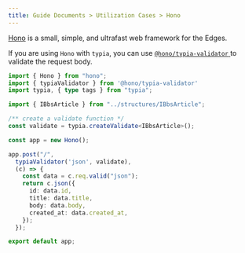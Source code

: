 ```yaml
---
title: Guide Documents > Utilization Cases > Hono
---
```


[Hono](https://hono.dev) is a small, simple, and ultrafast web framework for the Edges.

If you are using `Hono` with `typia`, you can use [ `@hono/typia-validator` ](https://github.com/honojs/middleware/tree/main/packages/typia-validator) to validate the request body.


```typescript copy showLineNumbers {7, 8, 13}
import { Hono } from "hono";
import { typiaValidator } from '@hono/typia-validator'
import typia, { type tags } from "typia";

import { IBbsArticle } from "../structures/IBbsArticle";

/** create a validate function */
const validate = typia.createValidate<IBbsArticle>();

const app = new Hono();

app.post("/",
  typiaValidator('json', validate),
  (c) => {
    const data = c.req.valid("json");
    return c.json({
      id: data.id,
      title: data.title,
      body: data.body,
      created_at: data.created_at,
    });
  });

export default app;
```
